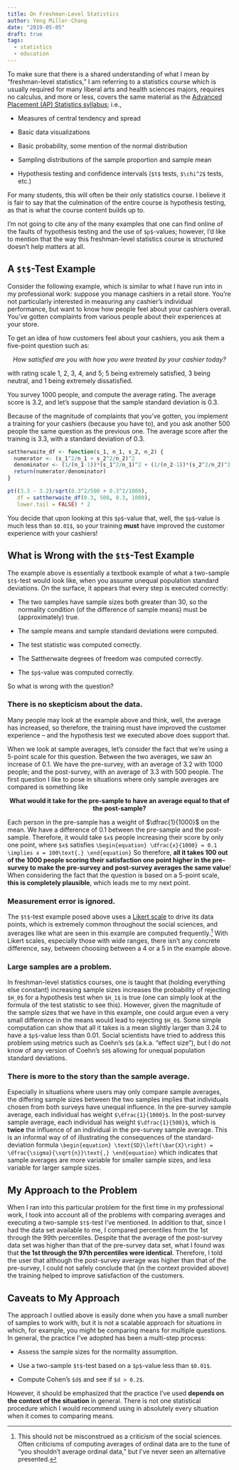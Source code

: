 ```yaml
---
title: On Freshman-Level Statistics
author: Yeng Miller-Chang
date: "2019-05-05"
draft: true
tags:
  - statistics
  - education
---
```


To make sure that there is a shared understanding of what I mean by "freshman-level statistics," I am referring to a statistics course which is usually required for many liberal arts and health sciences majors, requires no calculus, and more or less, covers the same material as the [Advanced Placement (AP) Statistics syllabus](https://apcentral.collegeboard.org/pdf/ap-statistics-course-description.pdf?course=ap-statistics); i.e.,

- Measures of central tendency and spread

- Basic data visualizations

- Basic probability, some mention of the normal distribution

- Sampling distributions of the sample proportion and sample mean

- Hypothesis testing and confidence intervals (``$t$`` tests, ``$\chi^2$`` tests, etc.)

For many students, this will often be their only statistics course. I believe it is fair to say that the culmination of the entire course is hypothesis testing, as that is what the course content builds up to.

I'm not going to cite any of the many examples that one can find online of the faults of hypothesis testing and the use of ``$p$``-values; however, I'd like to mention that the way this freshman-level statistics course is structured doesn't help matters at all.

## A ``$t$``-Test Example

Consider the following example, which is similar to what I have run into in my professional work: suppose you manage cashiers in a retail store. You're not particularly interested in measuring any cashier's individual performance, but want to know how people feel about your cashiers overall. You've gotten complaints from various people about their experiences at your store.

To get an idea of how customers feel about your cashiers, you ask them a five-point question such as:

<center>
*How satisfied are you with how you were treated by your cashier today?*
</center>

with rating scale 1, 2, 3, 4, and 5; 5 being extremely satisfied, 3 being neutral, and 1 being extremely dissatisfied.

You survey 1000 people, and compute the average rating. The average score is 3.2, and let's suppose that the sample standard deviation is 0.3.

Because of the magnitude of complaints that you've gotten, you implement a training for your cashiers (because you have to), and you ask another 500 people the same question as the previous one. The average score after the training is 3.3, with a standard deviation of 0.3.

```r
sattherwaite_df <- function(s_1, n_1, s_2, n_2) {
  numerator <- (s_1^2/n_1 + s_2^2/n_2)^2
  denominator <- (1/(n_1-1))*(s_1^2/n_1)^2 + (1/(n_2-1))*(s_2^2/n_2)^2
  return(numerator/denominator)
}

pt((3.3 - 3.2)/sqrt(0.3^2/500 + 0.3^2/1000), 
   df = sattherwaite_df(0.3, 500, 0.3, 1000), 
   lower.tail = FALSE) * 2
``` 
You decide that upon looking at this ``$p$``-value that, well, the ``$p$``-value is much less than ``$0.01$``, so your training **must** have improved the customer experience with your cashiers!

## What is Wrong with the ``$t$``-Test Example

The example above is essentially a textbook example of what a two-sample ``$t$``-test would look like, when you assume unequal population standard deviations. On the surface, it appears that every step is executed correctly:

- The two samples have sample sizes both greater than 30, so the normality condition (of the difference of sample means) must be (approximately) true.

- The sample means and sample standard deviations were computed.

- The test statistic was computed correctly.

- The Sattherwaite degrees of freedom was computed correctly.

- The ``$p$``-value was computed correctly.

So what is wrong with the question?

### There is no skepticism about the data.

Many people may look at the example above and think, well, the average has increased, so therefore, the training must have improved the customer experience -- and the hypothesis test we executed above does support that. 

When we look at sample averages, let's consider the fact that we're using a 5-point scale for this question. Between the two averages, we saw an increase of 0.1. We have the pre-survey, with an average of 3.2 with 1000 people; and the post-survey, with an average of 3.3 with 500 people. The first question I like to pose in situations where only sample averages are compared is something like

<center>
**What would it take for the pre-sample to have an average equal to that of the post-sample?**
</center>

Each person in the pre-sample has a weight of $\dfrac{1}{1000}$ on the mean. We have a difference of 0.1 between the pre-sample and the post-sample. Therefore, it would take ``$x$`` people increasing their score by only one point, where ``$x$`` satisfies
``\begin{equation}
\dfrac{x}{1000} = 0.1 \implies x = 100\text{.}
\end{equation}``
So therefore, **all it takes 100 out of the 1000 people scoring their satisfaction one point higher in the pre-survey to make the pre-survey and post-survey averages the same value**! When considering the fact that the question is based on a 5-point scale, **this is completely plausible**, which leads me to my next point.

### Measurement error is ignored.

The ``$t$``-test example posed above uses a [Likert scale](https://en.wikipedia.org/wiki/Likert_scale) to drive its data points, which is extremely common throughout the social sciences, and averages like what are seen in this example are computed frequently.^[This should not be misconstrued as a criticism of the social sciences. Often criticisms of computing averages of ordinal data are to the tune of "you shouldn't average ordinal data," but I've never seen an alternative presented.] With Likert scales, especially those with wide ranges, there isn't any concrete difference, say, between choosing between a 4 or a 5 in the example above. 

### Large samples are a problem.

In freshman-level statistics courses, one is taught that (holding everything else constant) increasing sample sizes increases the probability of rejecting ``$H_0$`` for a hypothesis test when ``$H_1$`` is true (one can simply look at the formula of the test statistic to see this). However, given the magnitude of the sample sizes that we have in this example, one could argue even a very small difference in the means would lead to rejecting ``$H_0$``. Some simple computation can show that all it takes is a mean slightly larger than 3.24 to have a ``$p$``-value less than 0.01. Social scientists have tried to address this problem using metrics such as Coehn's ``$d$`` (a.k.a. "effect size"), but I do not know of any version of Coehn's ``$d$`` allowing for unequal population standard deviations.

### There is more to the story than the sample average.

Especially in situations where users may only compare sample averages, the differing sample sizes between the two samples implies that individuals chosen from both surveys have unequal influence. In the pre-survey sample average, each individual has weight ``$\dfrac{1}{1000}$``. In the post-survey sample average, each individual has weight ``$\dfrac{1}{500}$``, which is **twice** the influence of an individual in the pre-survey sample average. This is an informal way of of illustrating the consequences of the standard-deviation formula
``\begin{equation}
\text{SD}\left(\bar{X}\right) = \dfrac{\sigma}{\sqrt{n}}\text{,}
\end{equation}``
which indicates that sample averages are more variable for smaller sample sizes, and less variable for larger sample sizes.

## My Approach to the Problem

When I ran into this particular problem for the first time in my professional work, I took into account all of the problems with comparing averages and executing a two-sample ``$t$``-test I've mentioned. In addition to that, since I had the data set available to me, I compared percentiles from the 1st through the 99th percentiles. Despite that the average of the post-survey data set was higher than that of the pre-survey data set, what I found was that **the 1st through the 97th percentiles were identical**. Therefore, I told the user that although the post-survey average was higher than that of the pre-survey, I could not safely conclude that (in the context provided above) the training helped to improve satisfaction of the customers.

## Caveats to My Approach

The approach I outlied above is easily done when you have a small number of samples to work with, but it is not a scalable approach for situations in which, for example, you might be comparing means for multiple questions. In general, the practice I've adopted has been a multi-step process:

- Assess the sample sizes for the normality assumption.

- Use a two-sample ``$t$``-test based on a ``$p$``-value less than ``$0.01$``.

- Compute Cohen's ``$d$`` and see if ``$d > 0.2$``.

However, it should be emphasized that the practice I've used **depends on the context of the situation** in general. There is not one statistical procedure which I would recommend using in absolutely every situation when it comes to comparing means.

